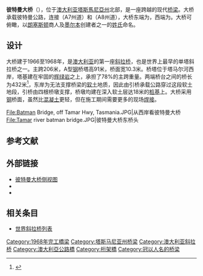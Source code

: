 {{Infobox bridge
|name=彼特曼大桥
|native_name=Batman Bridge
|native_name_lang=en
|image=Batman Bridge.jpg
|carries=[[File:Australian_Alphanumeric_State_Route_B73.svg|x13px]] {{le|彼特曼公路|Batman Highway}}
|crosses={{le|塔马尔河|Tamar River}}
|locale={{flagicon|AUS}} [[塔斯马尼亚州|塔斯马尼亚州]]
|design=[[斜拉桥|斜拉桥]]
|length={{convert|442|m|0}}
|width={{convert|10.3|m|0}}
|height={{convert|91|m|0}}
|mainspan={{convert|206|m|0}}
|open=1968年5月18日
|traffic=2,013<ref>{{cite web | year = 2003 | url = http://www.ozroads.com.au/TAS/routenumbering/current/B73/b73.htm | title = BATMAN HIGHWAY | publisher = ozroads.com.au | accessdate = 2008-03-24 | archive-date = 2012-09-01 | archive-url = https://www.webcitation.org/6AMeQUQiU?url=http://www.ozroads.com.au/TAS/routenumbering/current/B73/b73.htm | dead-url = no }}</ref>
|coordinates={{coord|41|13|01|S|146|54|51|E}}
}}

'''彼特曼大桥'''（{{lang-en|Batman Bridge}}），位于[[澳大利亚|澳大利亚]][[塔斯馬尼亞州|塔斯馬尼亞州]]北部，是一座跨越{{le|塔马尔河|Tamar River}}的现代[[桥梁|桥梁]]。大桥承载彼特曼公路，连接{{le|西塔马尔公路|West Tamar Highway}}（A7州道）和{{le|东塔马尔公路|East Tamar Highway}}（A8州道），大桥东端为{{le|希尔伍德|Hillwood, Tasmania}}，西端为{{le|德维尔特|Deviot}}。大桥可俯瞰{{le|德维尔特帆船俱乐部|Deviot Sailing Club}}，以[[朗塞斯顿_(塔斯马尼亚州)|朗塞斯顿]]商人及[[墨尔本|墨尔本]]创建者之一{{le|约翰·彼特曼|John Batman}}的[[姓氏|姓氏]]命名。

== 设计 ==
大桥建于1966至1968年，是[[澳大利亚|澳大利亚]]的第一座[[斜拉桥|斜拉桥]]，也是世界上最早的单塔斜拉桥之一。主跨206米，A型[[钢|钢]]桥塔高91米，桥面宽10.3米。桥塔位于塔马尔河西岸，塔基建在牢固的[[辉绿岩|辉绿岩]]之上，承担了78%的主跨重量。两端桥台之间的桥长为432米<ref>{{cite web|url=http://www.qvmag.tas.gov.au/downloads/geology/batmanbridge.html|title=A-frame|accessdate=2009-11-24|author=Douglas Ewington|date=2008-10-23|work=|publisher=QVMAG |archiveurl=https://web.archive.org/web/20090523134509/http://www.qvmag.tas.gov.au/downloads/geology/batmanbridge.html |archivedate=2009-05-23|deadurl=yes}}</ref>，东岸为无法支撑桥梁的[[软土|软土]]地质，因此由引桥承载公路穿过这段软土地段，引桥由四根桥墩支撑，桥墩均建在深入软土层达18米的[[桩基|桩基]]上。大桥采用[[钢|钢]]桥面，虽然比[[混凝土|混凝土]]更轻，但在施工期间需要更多的现场[[焊接|焊接]]。

<gallery>
File:Batman Bridge, off Tamar Hwy, Tasmania.JPG|从西岸看彼特曼大桥
File:Tamar river batman bridge.JPG|彼特曼大桥东桥头
</gallery>

== 参考文献 ==
{{Reflist}}

== 外部链接 ==
* [https://web.archive.org/web/20051207065532/http://www.tco.asn.au/uploaded/48/176131_19batman4.jpg 彼特曼大桥侧视图]
* {{Cite web |url=http://www.transtasmanbridges.com/cablestayed/batman.html |title=彼特曼大桥背景 |archiveurl=https://web.archive.org/web/20040706145302/http://www.transtasmanbridges.com/cablestayed/batman.html |archivedate=2004-07-06}}
* {{Structurae|id=s0000885|title=彼特曼大桥}}
== 相关条目 ==
* [[世界斜拉桥列表|世界斜拉桥列表]]

[[Category:1968年完工橋梁|Category:1968年完工橋梁]]
[[Category:塔斯马尼亚州桥梁|Category:塔斯马尼亚州桥梁]]
[[Category:澳大利亚斜拉桥|Category:澳大利亚斜拉桥]]
[[Category:澳大利亞公路橋|Category:澳大利亞公路橋]]
[[Category:桁架橋|Category:桁架橋]]
[[Category:冠以人名的桥梁|Category:冠以人名的桥梁]]